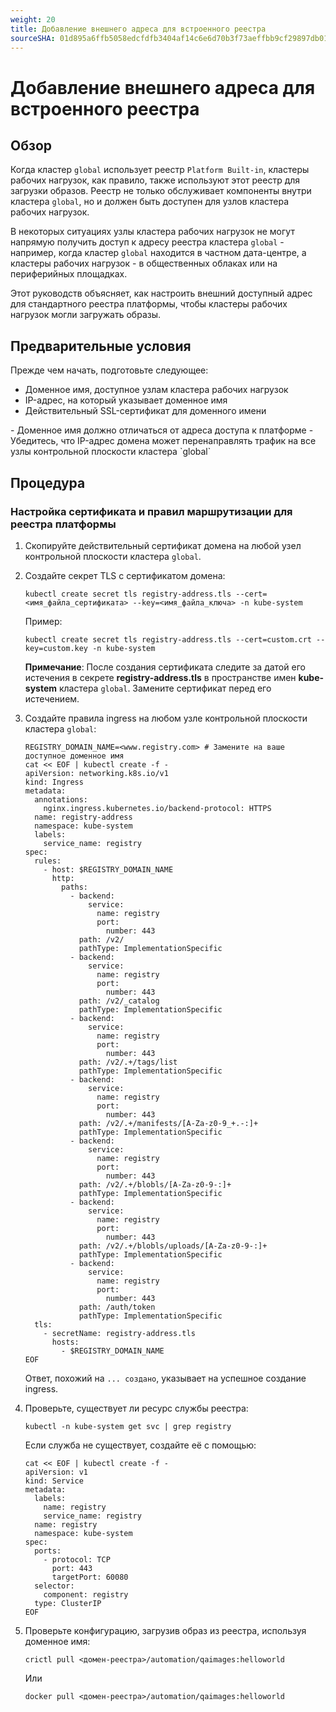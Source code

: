 ```yaml
---
weight: 20
title: Добавление внешнего адреса для встроенного реестра
sourceSHA: 01d895a6ffb5058edcfdfb3404af14c6e6d70b3f73aeffbb9cf29897db011a54
---
```


# Добавление внешнего адреса для встроенного реестра

## Обзор

Когда кластер `global` использует реестр `Platform Built-in`, кластеры рабочих нагрузок, как правило, также используют этот реестр для загрузки образов. Реестр не только обслуживает компоненты внутри кластера `global`, но и должен быть доступен для узлов кластера рабочих нагрузок.

В некоторых ситуациях узлы кластера рабочих нагрузок не могут напрямую получить доступ к адресу реестра кластера `global` - например, когда кластер `global` находится в частном дата-центре, а кластеры рабочих нагрузок - в общественных облаках или на периферийных площадках.

Этот руководств объясняет, как настроить внешний доступный адрес для стандартного реестра платформы, чтобы кластеры рабочих нагрузок могли загружать образы.

## Предварительные условия

Прежде чем начать, подготовьте следующее:

- Доменное имя, доступное узлам кластера рабочих нагрузок
- IP-адрес, на который указывает доменное имя
- Действительный SSL-сертификат для доменного имени

<Directive type="warning" title="ПРЕДУПРЕЖДЕНИЕ">
  - Доменное имя должно отличаться от адреса доступа к платформе
  - Убедитесь, что IP-адрес домена может перенаправлять трафик на все узлы контрольной плоскости кластера `global`
</Directive>

## Процедура

### Настройка сертификата и правил маршрутизации для реестра платформы

1. Скопируйте действительный сертификат домена на любой узел контрольной плоскости кластера `global`.

2. Создайте секрет TLS с сертификатом домена:

   ```
   kubectl create secret tls registry-address.tls --cert=<имя_файла_сертификата> --key=<имя_файла_ключа> -n kube-system
   ```

   Пример:

   ```
   kubectl create secret tls registry-address.tls --cert=custom.crt --key=custom.key -n kube-system
   ```

   **Примечание**: После создания сертификата следите за датой его истечения в секрете **registry-address.tls** в пространстве имен **kube-system** кластера `global`. Замените сертификат перед его истечением.

3. Создайте правила ingress на любом узле контрольной плоскости кластера `global`:

   ```
   REGISTRY_DOMAIN_NAME=<www.registry.com> # Замените на ваше доступное доменное имя
   cat << EOF | kubectl create -f -
   apiVersion: networking.k8s.io/v1
   kind: Ingress
   metadata:
     annotations:
       nginx.ingress.kubernetes.io/backend-protocol: HTTPS
     name: registry-address
     namespace: kube-system
     labels:
       service_name: registry
   spec:
     rules:
       - host: $REGISTRY_DOMAIN_NAME
         http:
           paths:
             - backend:
                 service:
                   name: registry
                   port:
                     number: 443
               path: /v2/
               pathType: ImplementationSpecific
             - backend:
                 service:
                   name: registry
                   port:
                     number: 443
               path: /v2/_catalog
               pathType: ImplementationSpecific
             - backend:
                 service:
                   name: registry
                   port:
                     number: 443
               path: /v2/.+/tags/list
               pathType: ImplementationSpecific
             - backend:
                 service:
                   name: registry
                   port:
                     number: 443
               path: /v2/.+/manifests/[A-Za-z0-9_+.-:]+
               pathType: ImplementationSpecific
             - backend:
                 service:
                   name: registry
                   port:
                     number: 443
               path: /v2/.+/blobls/[A-Za-z0-9-:]+
               pathType: ImplementationSpecific
             - backend:
                 service:
                   name: registry
                   port:
                     number: 443
               path: /v2/.+/blobls/uploads/[A-Za-z0-9-:]+
               pathType: ImplementationSpecific
             - backend:
                 service:
                   name: registry
                   port:
                     number: 443
               path: /auth/token
               pathType: ImplementationSpecific
     tls:
       - secretName: registry-address.tls
         hosts:
           - $REGISTRY_DOMAIN_NAME
   EOF
   ```

   Ответ, похожий на `... создано`, указывает на успешное создание ingress.

4. Проверьте, существует ли ресурс службы реестра:

   ```
   kubectl -n kube-system get svc | grep registry
   ```

   Если служба не существует, создайте её с помощью:

   ```
   cat << EOF | kubectl create -f -
   apiVersion: v1
   kind: Service
   metadata:
     labels:
       name: registry
       service_name: registry
     name: registry
     namespace: kube-system
   spec:
     ports:
       - protocol: TCP
         port: 443
         targetPort: 60080
     selector:
       component: registry
     type: ClusterIP
   EOF
   ```

5. Проверьте конфигурацию, загрузив образ из реестра, используя доменное имя:

   ```
   crictl pull <домен-реестра>/automation/qaimages:helloworld
   ```

   Или

   ```
   docker pull <домен-реестра>/automation/qaimages:helloworld
   ```
